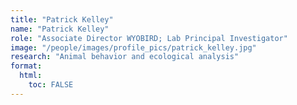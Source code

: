 ```yaml
---
title: "Patrick Kelley"
name: "Patrick Kelley"
role: "Associate Director WYOBIRD; Lab Principal Investigator"
image: "/people/images/profile_pics/patrick_kelley.jpg"
research: "Animal behavior and ecological analysis"
format:
  html:
    toc: FALSE
---
```


